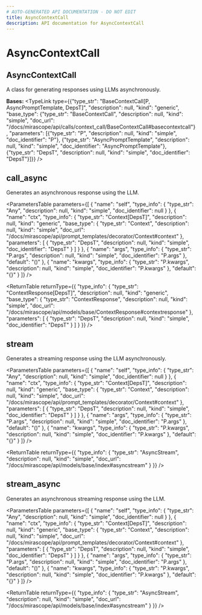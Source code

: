 ```yaml
---
# AUTO-GENERATED API DOCUMENTATION - DO NOT EDIT
title: AsyncContextCall
description: API documentation for AsyncContextCall
---
```


# AsyncContextCall

## <ApiType type="Class" path="calls/async_context_call/AsyncContextCall" symbolName="AsyncContextCall" /> AsyncContextCall

A class for generating responses using LLMs asynchronously.

**Bases:** 
<TypeLink type={{"type_str": "BaseContextCall[P, AsyncPromptTemplate, DepsT]", "description": null, "kind": "generic", "base_type": {"type_str": "BaseContextCall", "description": null, "kind": "simple", "doc_url": "/docs/mirascope/api/calls/context_call/BaseContextCall#basecontextcall"}, "parameters": [{"type_str": "P", "description": null, "kind": "simple", "doc_identifier": "P"}, {"type_str": "AsyncPromptTemplate", "description": null, "kind": "simple", "doc_identifier": "AsyncPromptTemplate"}, {"type_str": "DepsT", "description": null, "kind": "simple", "doc_identifier": "DepsT"}]}} />

## <ApiType type="Function" path="calls/async_context_call/AsyncContextCall" symbolName="call_async" /> call_async

Generates an asynchronous response using the LLM.

<ParametersTable
  parameters={[
  {
    "name": "self",
    "type_info": {
      "type_str": "Any",
      "description": null,
      "kind": "simple",
      "doc_identifier": null
    }
  },
  {
    "name": "ctx",
    "type_info": {
      "type_str": "Context[DepsT]",
      "description": null,
      "kind": "generic",
      "base_type": {
        "type_str": "Context",
        "description": null,
        "kind": "simple",
        "doc_url": "/docs/mirascope/api/prompt_templates/decorator/Context#context"
      },
      "parameters": [
        {
          "type_str": "DepsT",
          "description": null,
          "kind": "simple",
          "doc_identifier": "DepsT"
        }
      ]
    }
  },
  {
    "name": "args",
    "type_info": {
      "type_str": "P.args",
      "description": null,
      "kind": "simple",
      "doc_identifier": "P.args"
    },
    "default": "()"
  },
  {
    "name": "kwargs",
    "type_info": {
      "type_str": "P.kwargs",
      "description": null,
      "kind": "simple",
      "doc_identifier": "P.kwargs"
    },
    "default": "{}"
  }
]}
/>

<ReturnTable
  returnType={{
  "type_info": {
    "type_str": "ContextResponse[DepsT]",
    "description": null,
    "kind": "generic",
    "base_type": {
      "type_str": "ContextResponse",
      "description": null,
      "kind": "simple",
      "doc_url": "/docs/mirascope/api/models/base/ContextResponse#contextresponse"
    },
    "parameters": [
      {
        "type_str": "DepsT",
        "description": null,
        "kind": "simple",
        "doc_identifier": "DepsT"
      }
    ]
  }
}}
/>


## <ApiType type="Function" path="calls/async_context_call/AsyncContextCall" symbolName="stream" /> stream

Generates a streaming response using the LLM asynchronously.

<ParametersTable
  parameters={[
  {
    "name": "self",
    "type_info": {
      "type_str": "Any",
      "description": null,
      "kind": "simple",
      "doc_identifier": null
    }
  },
  {
    "name": "ctx",
    "type_info": {
      "type_str": "Context[DepsT]",
      "description": null,
      "kind": "generic",
      "base_type": {
        "type_str": "Context",
        "description": null,
        "kind": "simple",
        "doc_url": "/docs/mirascope/api/prompt_templates/decorator/Context#context"
      },
      "parameters": [
        {
          "type_str": "DepsT",
          "description": null,
          "kind": "simple",
          "doc_identifier": "DepsT"
        }
      ]
    }
  },
  {
    "name": "args",
    "type_info": {
      "type_str": "P.args",
      "description": null,
      "kind": "simple",
      "doc_identifier": "P.args"
    },
    "default": "()"
  },
  {
    "name": "kwargs",
    "type_info": {
      "type_str": "P.kwargs",
      "description": null,
      "kind": "simple",
      "doc_identifier": "P.kwargs"
    },
    "default": "{}"
  }
]}
/>

<ReturnTable
  returnType={{
  "type_info": {
    "type_str": "AsyncStream",
    "description": null,
    "kind": "simple",
    "doc_url": "/docs/mirascope/api/models/base/index#asyncstream"
  }
}}
/>


## <ApiType type="Function" path="calls/async_context_call/AsyncContextCall" symbolName="stream_async" /> stream_async

Generates an asynchronous streaming response using the LLM.

<ParametersTable
  parameters={[
  {
    "name": "self",
    "type_info": {
      "type_str": "Any",
      "description": null,
      "kind": "simple",
      "doc_identifier": null
    }
  },
  {
    "name": "ctx",
    "type_info": {
      "type_str": "Context[DepsT]",
      "description": null,
      "kind": "generic",
      "base_type": {
        "type_str": "Context",
        "description": null,
        "kind": "simple",
        "doc_url": "/docs/mirascope/api/prompt_templates/decorator/Context#context"
      },
      "parameters": [
        {
          "type_str": "DepsT",
          "description": null,
          "kind": "simple",
          "doc_identifier": "DepsT"
        }
      ]
    }
  },
  {
    "name": "args",
    "type_info": {
      "type_str": "P.args",
      "description": null,
      "kind": "simple",
      "doc_identifier": "P.args"
    },
    "default": "()"
  },
  {
    "name": "kwargs",
    "type_info": {
      "type_str": "P.kwargs",
      "description": null,
      "kind": "simple",
      "doc_identifier": "P.kwargs"
    },
    "default": "{}"
  }
]}
/>

<ReturnTable
  returnType={{
  "type_info": {
    "type_str": "AsyncStream",
    "description": null,
    "kind": "simple",
    "doc_url": "/docs/mirascope/api/models/base/index#asyncstream"
  }
}}
/>


